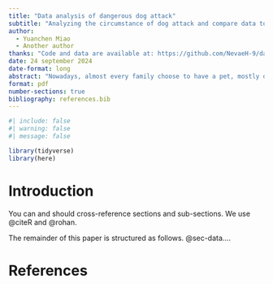 ```yaml
---
title: "Data analysis of dangerous dog attack"
subtitle: "Analyzing the circumstance of dog attack and compare data to find out the most dangerous breed"
author: 
  - Yuanchen Miao
  - Another author
thanks: "Code and data are available at: https://github.com/NevaeH-9/dangerous-dog-attack.git."
date: 24 september 2024
date-format: long
abstract: "Nowadays, almost every family choose to have a pet, mostly dogs. Dogs have their innate nature to protect themselves or their owner from the danger they meet, sometimes they bark at it, sometimes they make an attack on it. Dogs require training from human to prevent them from attacking or barking at people, but some breed of dogs have stronger aggressive desire, in some situations, these breed of dogs probably attack people after training. In this report, data of Registry of Dogs Subject to and Issued a Dangerous Dog Order from Open Data Toronto is used, this data is refreshed monthly to today and all died dogs are removed from the data. There appears some specific breed of dogs are more likely to attack people and causing worse attck circumstance."
format: pdf
number-sections: true
bibliography: references.bib
---
```


```r
#| include: false
#| warning: false
#| message: false

library(tidyverse)
library(here)
```



# Introduction {#sec-introduction}

You can and should cross-reference sections and sub-sections. We use @citeR and @rohan.

The remainder of this paper is structured as follows. @sec-data....







\newpage


# References


